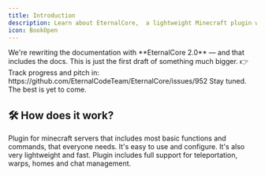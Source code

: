 ```yaml
---
title: Introduction
description: Learn about EternalCore,  a lightweight Minecraft plugin with essential features like teleportation, warps, homes, and chat management.
icon: BookOpen
---
```



<AlertBox type="warning" title="📚 EternalCore Docs Are Leveling Up!">
  We're rewriting the documentation with **EternalCore 2.0** — and that includes the docs. This is
  just the first draft of something much bigger. 👉 Track progress and pitch in:
  https://github.com/EternalCodeTeam/EternalCore/issues/952 Stay tuned. The best is yet to come.
</AlertBox>

## 🛠️ How does it work?

Plugin for minecraft servers that includes most basic functions and commands, that everyone needs. It's easy to use and configure. It's also very lightweight and fast.
Plugin includes full support for teleportation, warps, homes and chat management.
